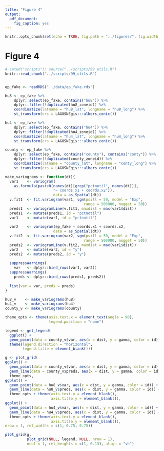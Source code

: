 ```yaml
---
title: "Figure 4"
output:
  pdf_document:
    fig_caption: yes
---
```


```r
knitr::opts_chunk$set(echo = TRUE, fig.path = "../figures/", fig.width = 5, fig.height = 6)
```

# Figure 4

```r
# setwd("scripts"); source("../scripts/99_utils.R")
knitr::read_chunk("../scripts/99_utils.R")
```

```r

```

```r
ep_fake <- readRDS("../data/ep_fake.rds")

hu8 <- ep_fake %>%
    dplyr::select(ep_fake, contains("hu8")) %>%
    dplyr::filter(!duplicated(hu8_zoneid)) %>%
    coordinatize(latname = "hu8_lat", longname = "hu8_long") %>%
    st_transform(crs = LAGOSNEgis:::albers_conic())

hu4 <- ep_fake %>%
    dplyr::select(ep_fake, contains("hu4")) %>%
    dplyr::filter(!duplicated(hu4_zoneid)) %>%
    coordinatize(latname = "hu4_lat", longname = "hu4_long") %>%
    st_transform(crs = LAGOSNEgis:::albers_conic())

county <- ep_fake %>%
    dplyr::select(ep_fake, contains("county"), contains("conty")) %>%
    dplyr::filter(!duplicated(county_zoneid)) %>%
    coordinatize(latname = "county_lat", longname = "conty_long") %>%
    st_transform(crs = LAGOSNEgis:::albers_conic())

make_variograms <- function(dt){
  var1    <- variogram(
    as.formula(paste0(names(dt)[grep("pctnotil", names(dt))], 
                      "~ coords.x1 + coords.x2")), 
                      data = as_Spatial(dt))
  v.fit1  <- fit.variogram(var1, vgm(psill = 50, model = "Exp", 
                                    range = 500000, nugget = 50))
  preds1  <- variogramLine(v.fit1, maxdist = max(var1$dist))
  preds1  <- mutate(preds1, id = "pctnotil") 
  var1    <- mutate(var1, id = "pctnotil")
  
  var2    <- variogram(ep_fake ~ coords.x1 + coords.x2, 
                      data = as_Spatial(dt))
  v.fit2  <- fit.variogram(var2, vgm(psill = 50, model = "Exp", 
                                    range = 500000, nugget = 50))
  preds2  <- variogramLine(v.fit2, maxdist = max(var1$dist))  
  var2    <- mutate(var2, id = "y")
  preds2  <- mutate(preds2, id = "y")
  
  suppressWarnings(
    var   <- dplyr::bind_rows(var1, var2))
  suppressWarnings(
    preds <- dplyr::bind_rows(preds1, preds2))
  
  list(var = var, preds = preds)
}  

hu8_v    <- make_variograms(hu8)
hu4_v    <- make_variograms(hu4)
county_v <- make_variograms(county)

theme_opts <- theme(axis.text.x = element_text(angle = 90), 
                    legend.position = "none")

legend <- get_legend(
  ggplot() +
  geom_point(data = county_v$var, aes(x = dist, y = gamma, color = id)) + 
  theme(legend.direction = "horizontal", 
        legend.title = element_blank()))

g <- plot_grid(
ggplot() +
  geom_point(data = county_v$var, aes(x = dist, y = gamma, color = id)) +
  geom_line(data = county_v$preds, aes(x = dist, y = gamma, color = id)) + 
  theme_opts, 
ggplot() +
  geom_point(data = hu8_v$var, aes(x = dist, y = gamma, color = id)) +
  geom_line(data = hu8_v$preds, aes(x = dist, y = gamma, color = id)) + 
  theme_opts + theme(axis.text.y = element_blank(), 
                     axis.title.y = element_blank()),
ggplot() +
  geom_point(data = hu4_v$var, aes(x = dist, y = gamma, color = id)) +
  geom_line(data = hu4_v$preds, aes(x = dist, y = gamma, color = id)) + 
  theme_opts + theme(axis.text.y = element_blank(), 
                     axis.title.y = element_blank()),
nrow = 1, rel_widths = c(1, 0.75, 0.75))

plot_grid(g,
          plot_grid(NULL, legend, NULL, nrow = 1), 
          ncol = 1, rel_heights = c(1, 0.13), align = "vh")

```
